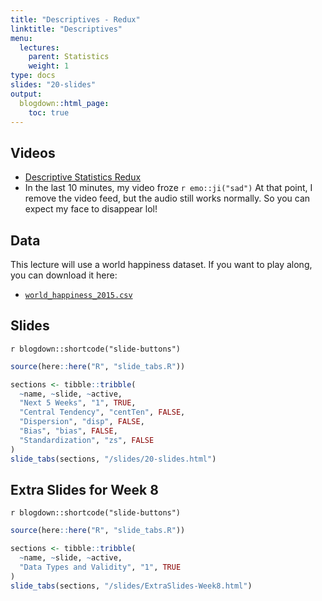 ```yaml
---
title: "Descriptives - Redux"
linktitle: "Descriptives"
menu:
  lectures:
    parent: Statistics
    weight: 1
type: docs
slides: "20-slides"
output:
  blogdown::html_page:
    toc: true
---
```


## Videos

- [Descriptive Statistics Redux](https://youtu.be/zceFiIEsU8E)
- In the last 10 minutes, my video froze `r emo::ji("sad")` At that point, I remove the video feed, but the audio still works normally. So you can expect my face to disappear lol! 

## Data

This lecture will use a world happiness dataset. If you want to play along, you can download it here:

- [<i class="fas fa-file-csv"></i> `world_happiness_2015.csv`](/slides/20-slides_files/world_happiness_2015.csv)


## Slides

`r blogdown::shortcode("slide-buttons")`

```r

source(here::here("R", "slide_tabs.R"))

sections <- tibble::tribble(
  ~name, ~slide, ~active,
  "Next 5 Weeks", "1", TRUE,
  "Central Tendency", "centTen", FALSE,
  "Dispersion", "disp", FALSE,
  "Bias", "bias", FALSE,
  "Standardization", "zs", FALSE
)
slide_tabs(sections, "/slides/20-slides.html")
```

## Extra Slides for Week 8

`r blogdown::shortcode("slide-buttons")`

```r

source(here::here("R", "slide_tabs.R"))

sections <- tibble::tribble(
  ~name, ~slide, ~active,
  "Data Types and Validity", "1", TRUE
)
slide_tabs(sections, "/slides/ExtraSlides-Week8.html")
```